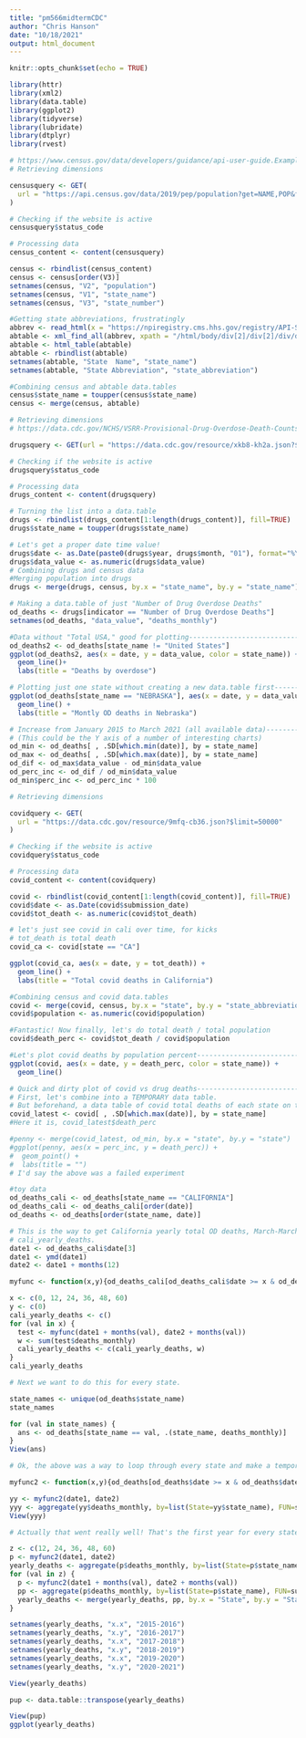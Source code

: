 ```yaml
---
title: "pm566midtermCDC"
author: "Chris Hanson"
date: "10/18/2021"
output: html_document
---
```


```r
knitr::opts_chunk$set(echo = TRUE)
```

```r
library(httr)
library(xml2)
library(data.table)
library(ggplot2)
library(tidyverse)
library(lubridate)
library(dtplyr)
library(rvest)
```

```r
# https://www.census.gov/data/developers/guidance/api-user-guide.Example_API_Queries.html
# Retrieving dimensions

censusquery <- GET(
  url = "https://api.census.gov/data/2019/pep/population?get=NAME,POP&for=state:*"
)

# Checking if the website is active
censusquery$status_code

# Processing data
census_content <- content(censusquery)

census <- rbindlist(census_content)
census <- census[order(V3)]
setnames(census, "V2", "population")
setnames(census, "V1", "state_name")
setnames(census, "V3", "state_number")

#Getting state abbreviations, frustratingly
abbrev <- read_html(x = "https://npiregistry.cms.hhs.gov/registry/API-State-Abbr")
abtable <- xml_find_all(abbrev, xpath = "/html/body/div[2]/div[2]/div/div/div/div[2]/div[2]/div[1]/table")
abtable <- html_table(abtable)
abtable <- rbindlist(abtable)
setnames(abtable, "State  Name", "state_name")
setnames(abtable, "State Abbreviation", "state_abbreviation")

#Combining census and abtable data.tables
census$state_name = toupper(census$state_name)
census <- merge(census, abtable)
```

```r
# Retrieving dimensions
# https://data.cdc.gov/NCHS/VSRR-Provisional-Drug-Overdose-Death-Counts/xkb8-kh2a

drugsquery <- GET(url = "https://data.cdc.gov/resource/xkb8-kh2a.json?$limit=50000")

# Checking if the website is active
drugsquery$status_code

# Processing data
drugs_content <- content(drugsquery)

# Turning the list into a data.table
drugs <- rbindlist(drugs_content[1:length(drugs_content)], fill=TRUE)
drugs$state_name = toupper(drugs$state_name)
```

```r
# Let's get a proper date time value!
drugs$date <- as.Date(paste0(drugs$year, drugs$month, "01"), format="%Y%B%d")
drugs$data_value <- as.numeric(drugs$data_value)
# Combining drugs and census data
#Merging population into drugs
drugs <- merge(drugs, census, by.x = "state_name", by.y = "state_name")
```


```r
# Making a data.table of just "Number of Drug Overdose Deaths"
od_deaths <- drugs[indicator == "Number of Drug Overdose Deaths"]
setnames(od_deaths, "data_value", "deaths_monthly")

#Data without "Total USA," good for plotting------------------------------------
od_deaths2 <- od_deaths[state_name != "United States"]
ggplot(od_deaths2, aes(x = date, y = data_value, color = state_name)) +
  geom_line()+
  labs(title = "Deaths by overdose")

# Plotting just one state without creating a new data.table first---------------
ggplot(od_deaths[state_name == "NEBRASKA"], aes(x = date, y = data_value)) +
  geom_line() +
  labs(title = "Montly OD deaths in Nebraska")
```


```r
# Increase from January 2015 to March 2021 (all available data)-----------------
# (This could be the Y axis of a number of interesting charts)
od_min <- od_deaths[ , .SD[which.min(date)], by = state_name]
od_max <- od_deaths[ , .SD[which.max(date)], by = state_name]
od_dif <- od_max$data_value - od_min$data_value
od_perc_inc <- od_dif / od_min$data_value
od_min$perc_inc <- od_perc_inc * 100
```

```r
# Retrieving dimensions

covidquery <- GET(
  url = "https://data.cdc.gov/resource/9mfq-cb36.json?$limit=50000"
)

# Checking if the website is active
covidquery$status_code

# Processing data
covid_content <- content(covidquery)

covid <- rbindlist(covid_content[1:length(covid_content)], fill=TRUE)
covid$date <- as.Date(covid$submission_date)
covid$tot_death <- as.numeric(covid$tot_death)
```

```r
# let's just see covid in cali over time, for kicks
# tot_death is total death
covid_ca <- covid[state == "CA"]

ggplot(covid_ca, aes(x = date, y = tot_death)) +
  geom_line() +
  labs(title = "Total covid deaths in California")

```

```r
#Combining census and covid data.tables
covid <- merge(covid, census, by.x = "state", by.y = "state_abbreviation")
covid$population <- as.numeric(covid$population)

#Fantastic! Now finally, let's do total death / total population
covid$death_perc <- covid$tot_death / covid$population
```

```r
#Let's plot covid deaths by population percent----------------------------------
ggplot(covid, aes(x = date, y = death_perc, color = state_name)) +
  geom_line() 

# Quick and dirty plot of covid vs drug deaths----------------------------------
# First, let's combine into a TEMPORARY data table.
# But beforehand, a data table of covid total deaths of each state on the max date
covid_latest <- covid[ , .SD[which.max(date)], by = state_name]
#Here it is, covid_latest$death_perc

#penny <- merge(covid_latest, od_min, by.x = "state", by.y = "state") 
#ggplot(penny, aes(x = perc_inc, y = death_perc)) +
#  geom_point() +
#  labs(title = "")
# I'd say the above was a failed experiment

```


```r

#toy data
od_deaths_cali <- od_deaths[state_name == "CALIFORNIA"]
od_deaths_cali <- od_deaths_cali[order(date)]
od_deaths <- od_deaths[order(state_name, date)]

# This is the way to get California yearly total OD deaths, March-March. The final vector is
# cali_yearly_deaths. 
date1 <- od_deaths_cali$date[3]
date1 <- ymd(date1)
date2 <- date1 + months(12)

myfunc <- function(x,y){od_deaths_cali[od_deaths_cali$date >= x & od_deaths_cali$date < y]}

x <- c(0, 12, 24, 36, 48, 60)
y <- c(0)
cali_yearly_deaths <- c()
for (val in x) {
  test <- myfunc(date1 + months(val), date2 + months(val))
  w <- sum(test$deaths_monthly)
  cali_yearly_deaths <- c(cali_yearly_deaths, w)
}
cali_yearly_deaths

# Next we want to do this for every state.

state_names <- unique(od_deaths$state_name)
state_names

for (val in state_names) {
  ans <- od_deaths[state_name == val, .(state_name, deaths_monthly)]
}
View(ans)

# Ok, the above was a way to loop through every state and make a temporary data.table for it

myfunc2 <- function(x,y){od_deaths[od_deaths$date >= x & od_deaths$date < y]}

yy <- myfunc2(date1, date2)
yyy <- aggregate(yy$deaths_monthly, by=list(State=yy$state_name), FUN=sum)
View(yyy)

```

```r
# Actually that went really well! That's the first year for every state. Let's loop over the 6 years.

z <- c(12, 24, 36, 48, 60)
p <- myfunc2(date1, date2)
yearly_deaths <- aggregate(p$deaths_monthly, by=list(State=p$state_name), FUN=sum)
for (val in z) {
  p <- myfunc2(date1 + months(val), date2 + months(val))
  pp <- aggregate(p$deaths_monthly, by=list(State=p$state_name), FUN=sum)
  yearly_deaths <- merge(yearly_deaths, pp, by.x = "State", by.y = "State")
}

setnames(yearly_deaths, "x.x", "2015-2016")
setnames(yearly_deaths, "x.y", "2016-2017")
setnames(yearly_deaths, "x.x", "2017-2018")
setnames(yearly_deaths, "x.y", "2018-2019")
setnames(yearly_deaths, "x.x", "2019-2020")
setnames(yearly_deaths, "x.y", "2020-2021")

View(yearly_deaths)

pup <- data.table::transpose(yearly_deaths)

View(pup)
ggplot(yearly_deaths)
```

